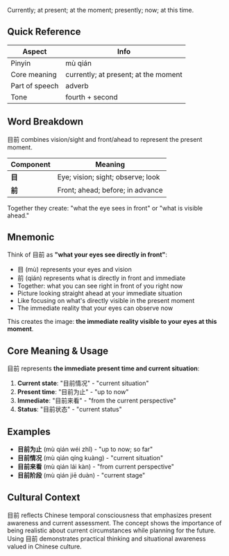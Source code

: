 Currently; at present; at the moment; presently; now; at this time.

## Quick Reference

| Aspect         | Info                                |
| -------------- | ----------------------------------- |
| Pinyin         | mù qián                             |
| Core meaning   | currently; at present; at the moment |
| Part of speech | adverb                              |
| Tone           | fourth + second                     |

## Word Breakdown

目前 combines vision/sight and front/ahead to represent the present moment.

| Component | Meaning                             |
| --------- | ----------------------------------- |
| **目**    | Eye; vision; sight; observe; look   |
| **前**    | Front; ahead; before; in advance    |

Together they create: "what the eye sees in front" or "what is visible ahead."

## Mnemonic

Think of 目前 as **"what your eyes see directly in front"**:

- 目 (mù) represents your eyes and vision
- 前 (qián) represents what is directly in front and immediate
- Together: what you can see right in front of you right now
- Picture looking straight ahead at your immediate situation
- Like focusing on what's directly visible in the present moment
- The immediate reality that your eyes can observe now

This creates the image: **the immediate reality visible to your eyes at this moment**.

## Core Meaning & Usage

目前 represents **the immediate present time and current situation**:

1. **Current state**: "目前情况" - "current situation"
2. **Present time**: "目前为止" - "up to now"
3. **Immediate**: "目前来看" - "from the current perspective"
4. **Status**: "目前状态" - "current status"

## Examples

- **目前为止** (mù qián wéi zhǐ) - "up to now; so far"
- **目前情况** (mù qián qíng kuàng) - "current situation"
- **目前来看** (mù qián lái kàn) - "from current perspective"
- **目前阶段** (mù qián jiē duàn) - "current stage"

## Cultural Context

目前 reflects Chinese temporal consciousness that emphasizes present awareness and current assessment. The concept shows the importance of being realistic about current circumstances while planning for the future. Using 目前 demonstrates practical thinking and situational awareness valued in Chinese culture.
